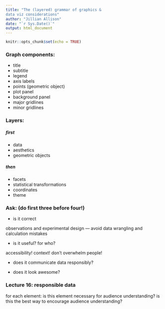 ```yaml
---
title: "The (layered) grammar of graphics & 
data viz considerations"
author: "Jillian Allison"
date: "`r Sys.Date()`"
output: html_document
---
```


```r
knitr::opts_chunk$set(echo = TRUE)
```

### Graph components: 

- title
- subtitle 
- legend
- axis labels 
- points (geometric object) 
- plot panel
- background panel
- major gridlines
- minor gridlines 

### Layers:

##### first

- data
- aesthetics
- geometric objects

##### then

- facets
- statistical transformations
- coordinates
- theme 

### Ask: (do first three before four!)
- is it correct

observations and experimental design --- avoid data wrangling and calculation mistakes 

- is it useful? for who?

accessibility! context! don't overwhelm people! 

- does it communicate data responsibly?

- does it look awesome? 

### Lecture 16: responsible data 
for each element: is this element necessary for audience understanding? is this the best way to encourage audience understanding? 
